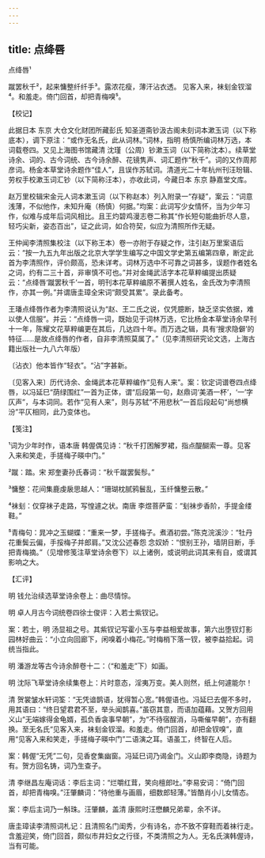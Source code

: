 ```yaml
---
---
---
```

title: 点绛唇
---



点绛唇¹





蹴罢秋千²，起来慵整纤纤手³。露浓花瘦，薄汗沾衣透。 见客入来，袜刬金钗溜⁴。和羞走。倚门回首，却把青梅嗅⁵。

【校记】

此据日本 东京 大仓文化财团所藏彭氏 知圣道斋钞汲古阁未刻词本漱玉词（以下称底本），调下原注：“或作无名氏，此从词林。”词林，指明 杨慎所编词林万选，本词载卷四。又见上海图书馆藏清 沈瑾（公周）钞漱玉词（以下简称沈本）。续草堂诗余、词的、古今词统、古今诗余醉、花镜隽声、词汇题作“秋千”。词的又作周邦彦词。杨金本草堂诗余题作“佳人”，且误作苏轼词。清道光二十年杭州刊汪玢辑、劳权手校漱玉词汇钞（以下简称汪本），亦收此词，今藏日本 东京 静嘉堂文库。

赵万里校辑宋金元人词本漱玉词（以下称赵本）列入附录一“存疑”，案云：“词意浅薄，不似他作，未知升庵（杨慎）何据。”均案：此词写少女情怀，当为少年习作，似难与成年后词风相比。且王灼碧鸡漫志卷二称其“作长短句能曲折尽人意，轻巧尖新，姿态百出”，证之此词，如合符契，似应为清照所作无疑。

王仲闻李清照集校注（以下称王本）卷一亦附于存疑之作，注引赵万里案语后云：“按一九五九年出版之北京大学学生编写之中国文学史第五编第四章，断定此首为李清照作，评价颇高，恐未详考。词林万选中不可靠之词甚多，误题作者姓名之词，约有二三十首，非审慎不可也。”并对金绳武活字本花草粹编提出质疑云：“点绛唇‘蹴罢秋千’一首，明刊本花草粹编原不著撰人姓名，金氏改为李清照作，亦其一例。”并谓唐圭璋全宋词“颇受其累”。录此备考。

王璠点绛唇作者为李清照说认为“赵、王二氏之说，仅凭臆断，缺乏坚实依据，难以使人信服”。并云：“点绛唇一词，既始见于词林万选，它比杨金本草堂诗余早刊十一年，陈耀文花草粹编更在其后，几达四十年。而万选之辑，具有‘搜求隐僻’的特征……是故点绛唇的作者，自非李清照莫属了。”（见李清照研究论文选，上海古籍出版社一九八六年版）

〔沾衣〕他本皆作“轻衣”。“沾”字甚新。

〔见客入来〕历代诗余、金绳武本花草粹编作“见有人来”。案：钦定词谱卷四点绛唇，以冯延巳“荫绿围红”一首为正体，谓“后段第一句，赵鼎词‘美酒一杯’，‘一’字仄声”，与本词同。若作“见有人来”，则与苏轼“不用悲秋”一首后段起句“尚想横汾”平仄相同，此乃变体也。

【笺注】

¹词为少年时作，语本唐 韩偓偶见诗：“秋千打困解罗裙，指点醍醐索一尊。见客入来和笑走，手搓梅子暎中门。”

²蹴：踏。宋 郑奎妻孙氏春词：“秋千蹴罢鬓髿。”

³慵整：花间集鹿虔扆思越人：“珊瑚枕腻鸦鬟乱，玉纤慵整云散。”

⁴袜刬：仅穿袜子走路，写惶遽之状。南唐 李煜菩萨蛮：“刬袜步香阶，手提金缕鞋。”

⁵青梅句：晁冲之玉蝴蝶：“重来一梦，手搓梅子。煮酒初尝。”陈克浣溪沙：“牡丹花重鬓云偏，手挼梅子并郎肩。”又沈公述春怨 念奴娇：“恨别王孙，墙阴目断，手把青梅摘。”（见增修笺注草堂诗余卷下）以上诸例，或说明此词其来有自，或谓其影响之大。

【汇评】

明 钱允治续选草堂诗余卷上：曲尽情悰。

明 卓人月古今词统卷四徐士俊评：入若士紫钗记。

案：若士，明 汤显祖之号。其紫钗记写霍小玉与李益相爱故事，第六出堕钗灯影园林好曲云：“小立向回廊下，闲嗅着小梅花。”时梅梢下落一钗，被李益拾起。词统当指此。

明 潘游龙等古今诗余醉卷十二：（“和羞走”下）如画。

明 沈际飞草堂诗余续集卷上：片时意态，淫夷万变。美人则然，纸上何遽能尔！

清 贺裳皱水轩词筌：“无凭谙鹊语，犹得暂心宽。”韩偓语也。冯延巳去偓不多时，用其语曰：“终日望君君不至，举头闻鹊喜。”虽窃其意，而语加蕴藉。又贺方回用义山“无端嫁得金龟婿，孤负香衾事早朝”，为“不待宿酲消，马嘶催早朝”，亦有翻换。至无名氏“见客入来，袜刬金钗溜。和羞走。倚门回首，却把金钗嗅”，直用“见客入来和笑走，手搓梅子暎中门”二语演之耳。语虽工，终智在人后。

案：韩偓“无凭”二句，见香奁集幽窗。冯延巳词乃谒金门。义山即李商隐，诗题为有。贺方回名铸，词乃生查子。

清 李继昌左庵词话：李后主词：“烂嚼红茸，笑向檀郎吐。”李易安词：“倚门回首，却把青梅嗅。”汪肇麟词：“待他重与画眉，细数郎轻薄。”皆酷肖小儿女情态。

案：李后主词乃一斛珠。汪肇麟，盖清 康熙时汪懋麟兄弟辈，余不详。

唐圭璋读李清照词札记：且清照名门闺秀，少有诗名，亦不致不穿鞋而着袜行走。含羞迎笑，倚门回首，颇似市井妇女之行径，不类清照之为人。无名氏演韩偓诗，当有可能。